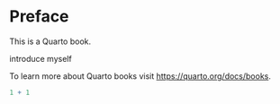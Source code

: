 # Preface {.unnumbered}

This is a Quarto book.

introduce myself

To learn more about Quarto books visit <https://quarto.org/docs/books>.

```r
1 + 1
```
